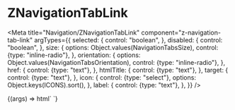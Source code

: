 
# ZNavigationTabLink

<Meta
  title="Navigation/ZNavigationTabLink"
  component="z-navigation-tab-link"
  argTypes={{
    selected: {
      control: "boolean",
    },
    disabled: {
      control: "boolean",
    },
    size: {
      options: Object.values(NavigationTabsSize),
      control: {type: "inline-radio"},
    },
    orientation: {
      options: Object.values(NavigationTabsOrientation),
      control: {type: "inline-radio"},
    },
    href: {
      control: {type: "text"},
    },
    htmlTitle: {
      control: {type: "text"},
    },
    target: {
      control: {type: "text"},
    },
    icon: {
      control: {type: "select"},
      options: Object.keys(ICONS).sort(),
    },
    label: {
      control: {type: "text"},
    },
  }}
/>

<Canvas>
  <Story
    name="z-navigation-tab-link"
    args={{
      selected: false,
      disabled: false,
      size: NavigationTabsSize.BIG,
      orientation: NavigationTabsOrientation.HORIZONTAL,
      href: "https://www.google.com",
      target: "_blank",
      htmlTitle: "Go to Google",
      icon: "arrow-quad-north-east",
      label: "Go to Google",
    }}
  >
    {(args) => html`
      <z-navigation-tab-link
        .selected=${args.selected}
        .disabled=${args.disabled}
        .size=${args.size}
        .orientation=${args.orientation}
        .href=${args.href}
        .htmlTitle=${args.htmlTitle}
        .target=${args.target}
        .icon=${args.icon}
        .label=${args.label}
      ></z-navigation-tab-link>
    `}
  </Story>
</Canvas>

<ArgsTable of="z-navigation-tab-link" />
